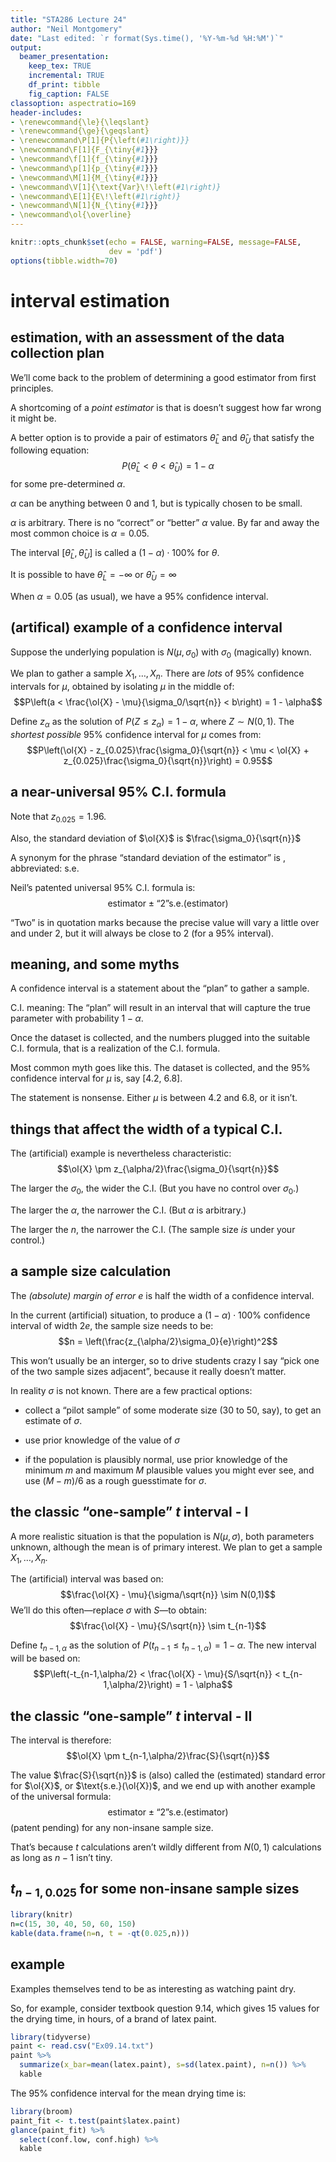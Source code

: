 ```yaml
---
title: "STA286 Lecture 24"
author: "Neil Montgomery"
date: "Last edited: `r format(Sys.time(), '%Y-%m-%d %H:%M')`"
output: 
  beamer_presentation:
    keep_tex: TRUE
    incremental: TRUE
    df_print: tibble
    fig_caption: FALSE
classoption: aspectratio=169
header-includes:
- \renewcommand{\le}{\leqslant}
- \renewcommand{\ge}{\geqslant}
- \renewcommand\P[1]{P{\left(#1\right)}}
- \newcommand\F[1]{F_{\tiny{#1}}}
- \newcommand\f[1]{f_{\tiny{#1}}}
- \newcommand\p[1]{p_{\tiny{#1}}}
- \newcommand\M[1]{M_{\tiny{#1}}}
- \newcommand\V[1]{\text{Var}\!\left(#1\right)}
- \newcommand\E[1]{E\!\left(#1\right)}
- \newcommand\N[1]{N_{\tiny{#1}}}
- \newcommand\ol{\overline}
---
```


```r
knitr::opts_chunk$set(echo = FALSE, warning=FALSE, message=FALSE,
                      dev = 'pdf')
options(tibble.width=70)
```


# interval estimation

## estimation, with an assessment of the data collection plan

We'll come back to the problem of determining a good estimator from first principles.

A shortcoming of a *point estimator* is that is doesn't suggest how far wrong it might be.

\pause A better option is to provide a pair of estimators $\hat\theta_L$ and $\hat\theta_U$ that satisfy the following equation:
$$P\left(\hat\theta_L < \theta < \hat\theta_U\right) = 1 - \alpha$$
for some pre-determined $\alpha$.

\pause $\alpha$ can be anything between 0 and 1, but is typically chosen to be small.

\pause $\alpha$ is arbitrary. There is no "correct" or "better" $\alpha$ value. By far and away the most common choice is $\alpha=0.05$. 

\pause The interval $\left[\hat\theta_L, \hat\theta_U\right]$ is called a $(1-\alpha)\cdot 100\%$ \textit{confidence inteval} for $\theta$.

\pause It is possible to have $\hat\theta_L = -\infty$ or $\hat\theta_U = \infty$

When $\alpha = 0.05$ (as usual), we have a 95\% confidence interval.

## (artifical) example of a confidence interval

Suppose the underlying population is $N(\mu, \sigma_0)$ with $\sigma_0$ (magically) known. 

We plan to gather a sample $X_1,\ldots,X_n$. There are *lots* of 95\% confidence intervals for $\mu$, obtained by isolating $\mu$ in the middle of:
$$P\left(a < \frac{\ol{X} - \mu}{\sigma_0/\sqrt{n}} < b\right) = 1 - \alpha$$

\pause Define $z_\alpha$ as the solution of $P(Z \le z_\alpha) = 1-\alpha$, where $Z \sim N(0,1)$. The *shortest possible * 95\% confidence interval for $\mu$ comes from:
$$P\left(\ol{X} - z_{0.025}\frac{\sigma_0}{\sqrt{n}} <  \mu < \ol{X} + z_{0.025}\frac{\sigma_0}{\sqrt{n}}\right) = 0.95$$

## a near-universal 95\% C.I. formula

\pause Note that $z_{0.025} = 1.96$.

Also, the standard deviation of $\ol{X}$ is $\frac{\sigma_0}{\sqrt{n}}$

\pause A synonym for the phrase "standard deviation of the estimator" is \textit{standard error}, abbreviated: s.e.

\pause Neil's patented universal 95\% C.I. formula is:
$$\text{estimator} \pm \text{``}2\text{''} \text{s.e.(estimator)}$$

\pause "Two" is in quotation marks because the precise value will vary a little over and under 2, but it will always be close to 2 (for a 95\% interval).

## meaning, and some myths

A confidence interval is a statement about the "plan" to gather a sample. 

\pause C.I. meaning: The "plan" will result in an interval that will capture the true parameter with probability $1 - \alpha$.

\pause Once the dataset is collected, and the numbers plugged into the suitable C.I. formula, that is a realization of the C.I. formula.

\pause Most common myth goes like this. The dataset is collected, and the 95\% confidence interval for $\mu$ is, say [4.2, 6.8]. 

\begin{quote}There is a 95\% chance that $\mu$ is between 4.2 and 6.8.
\end{quote}

\pause The statement is nonsense. Either $\mu$ is between 4.2 and 6.8, or it isn't.

## things that affect the width of a typical C.I.

The (artificial) example is nevertheless characteristic:
$$\ol{X} \pm z_{\alpha/2}\frac{\sigma_0}{\sqrt{n}}$$

\pause The larger the $\sigma_0$, the wider the C.I. (But you have no control over $\sigma_0$.)

\pause The larger the $\alpha$, the narrower the C.I. (But $\alpha$ is arbitrary.)

\pause The larger the $n$, the narrower the C.I. (The sample size *is* under your control.)

## a sample size calculation

The *(absolute) margin of error* $e$ is half the width of a confidence interval.

\pause In the current (artificial) situation, to produce a $(1-\alpha)\cdot 100\%$ confidence interval of width $2e$, the sample size needs to be:
$$n = \left(\frac{z_{\alpha/2}\sigma_0}{e}\right)^2$$

\pause This won't usually be an interger, so to drive students crazy I say "pick one of the two sample sizes adjacent", because it really doesn't matter.

\pause In reality $\sigma$ is not known. There are a few practical options:

* collect a "pilot sample" of some moderate size (30 to 50, say), to get an estimate of $\sigma$.

* use prior knowledge of the value of $\sigma$

* if the population is plausibly normal, use prior knowledge of the minimum $m$  and maximum $M$ plausible values you might ever see, and use $(M-m)/6$ as a rough guesstimate for $\sigma$.

## the classic "one-sample" $t$ interval - I

A more realistic situation is that the population is $N(\mu, \sigma)$, both parameters unknown, although the mean is of primary interest. We plan to get a sample $X_1,\ldots,X_n$.

\pause The (artificial) interval was based on:
$$\frac{\ol{X} - \mu}{\sigma/\sqrt{n}} \sim N(0,1)$$
\pause We'll do this often---replace $\sigma$ with $S$---to obtain:
$$\frac{\ol{X} - \mu}{S/\sqrt{n}} \sim t_{n-1}$$

\pause Define $t_{n-1,\alpha}$ as the solution of $P(t_{n-1} \le t_{n-1,\alpha}) = 1-\alpha$. The new interval will be based on:
$$P\left(-t_{n-1,\alpha/2} < \frac{\ol{X} - \mu}{S/\sqrt{n}} < t_{n-1,\alpha/2}\right) = 1 - \alpha$$

## the classic "one-sample" $t$ interval - II

The interval is therefore:
$$\ol{X} \pm t_{n-1,\alpha/2}\frac{S}{\sqrt{n}}$$

\pause The value $\frac{S}{\sqrt{n}}$ is (also) called the (estimated) standard error for $\ol{X}$, or $\text{s.e.}(\ol{X})$, and we end up with another example of the universal formula:
$$\text{estimator} \pm \text{``}2\text{''} \text{s.e.(estimator)}$$
(patent pending) for any non-insane sample size.

\pause That's because $t$ calculations aren't wildly different from $N(0,1)$ calculations as long as $n-1$ isn't tiny.

## $t_{n-1, 0.025}$ for some non-insane sample sizes

```r
library(knitr)
n=c(15, 30, 40, 50, 60, 150)
kable(data.frame(n=n, t = -qt(0.025,n)))
```

## example

Examples themselves tend to be as interesting as watching paint dry.

\pause So, for example, consider textbook question 9.14, which gives 15 values for the drying time, in hours, of a brand of latex paint.

```r
library(tidyverse)
paint <- read.csv("Ex09.14.txt")
paint %>% 
  summarize(x_bar=mean(latex.paint), s=sd(latex.paint), n=n()) %>% 
  kable
```


\pause The 95% confidence interval for the mean drying time is:

```r
library(broom)
paint_fit <- t.test(paint$latex.paint)
glance(paint_fit) %>% 
  select(conf.low, conf.high) %>% 
  kable
```


